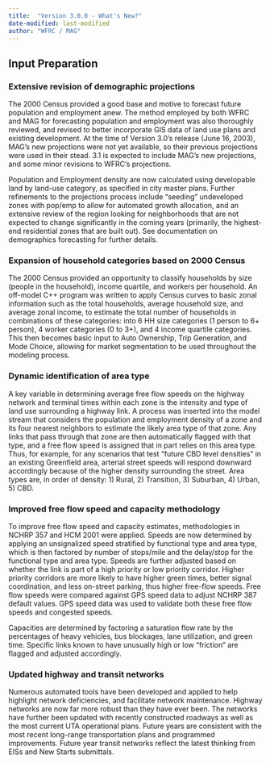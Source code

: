 ```yaml
---
title:  "Version 3.0.0 - What's New?"
date-modified: last-modified
author: "WFRC / MAG"
---
```


## Input Preparation
### Extensive revision of demographic projections
The 2000 Census provided a good base and motive to forecast future population and employment anew.  The method employed by both WFRC and MAG for forecasting population and employment was also thoroughly reviewed, and revised to better incorporate GIS data of land use plans and existing development.  At the time of Version 3.0’s release (June 16, 2003), MAG’s new projections were not yet available, so their previous projections were used in their stead.  3.1 is expected to include MAG’s new projections, and some minor revisions to WFRC’s projections.  

Population and Employment density are now calculated using developable land by land-use category, as specified in city master plans. Further refinements to the projections process include “seeding” undeveloped zones with pop/emp to allow for automated growth allocation, and an extensive review of the region looking for neighborhoods that are not expected to change significantly in the coming years (primarily, the highest-end residential zones that are built out).  See documentation on demographics forecasting for further details.  

### Expansion of household categories based on 2000 Census
The 2000 Census provided an opportunity to classify households by size (people in the household), income quartile, and workers per household.  An off-model C++ program was written to apply Census curves to basic zonal information such as the total households, average household size, and average zonal income, to estimate the total number of households in combinations of these categories: into 6 HH size categories (1 person to 6+ person), 4 worker categories (0 to 3+), and 4 income quartile categories.  This then becomes basic input to Auto Ownership, Trip Generation, and Mode Choice, allowing for market segmentation to be used throughout the modeling process.

### Dynamic identification of area type
A key variable in determining average free flow speeds on the highway network and terminal times within each zone is the intensity and type of land use surrounding a highway link.  A process was inserted into the model stream that considers the population and employment density of a zone and its four nearest neighbors to estimate the likely area type of that zone.  Any links that pass through that zone are then automatically flagged with that type, and a free flow speed is assigned that in part relies on this area type.  Thus, for example, for any scenarios that test “future CBD level densities” in an existing Greenfield area, arterial street speeds will respond downward accordingly because of the higher density surrounding the street.  Area types are, in order of density:  1) Rural, 2) Transition, 3) Suburban, 4) Urban, 5) CBD.

### Improved free flow speed and capacity methodology
To improve free flow speed and capacity estimates, methodologies in NCHRP 357 and HCM 2001 were applied.  Speeds are now determined by applying an unsignalized speed stratified by functional type and area type, which is then factored by number of stops/mile and the delay/stop for the functional type and area type.  Speeds are further adjusted based on whether the link is part of a high priority or low priority corridor. Higher priority corridors are more likely to have higher green times, better signal coordination, and less on-street parking, thus higher free-flow speeds. Free flow speeds were compared against GPS speed data to adjust NCHRP 387 default values.  GPS speed data was used to validate both these free flow speeds and congested speeds. 

Capacities are determined by factoring a saturation flow rate by the percentages of heavy vehicles, bus blockages, lane utilization, and green time.  Specific links known to have unusually high or low “friction” are flagged and adjusted accordingly.

### Updated highway and transit networks
Numerous automated tools have been developed and applied to help highlight network deficiencies, and facilitate network maintenance.  Highway networks are now far more robust than they have ever been.  The networks have further been updated with recently constructed roadways as well as the most current UTA operational plans.  Future years are consistent with the most recent long-range transportation plans and programmed improvements.  Future year transit networks reflect the latest thinking from EISs and New Starts submittals.  



